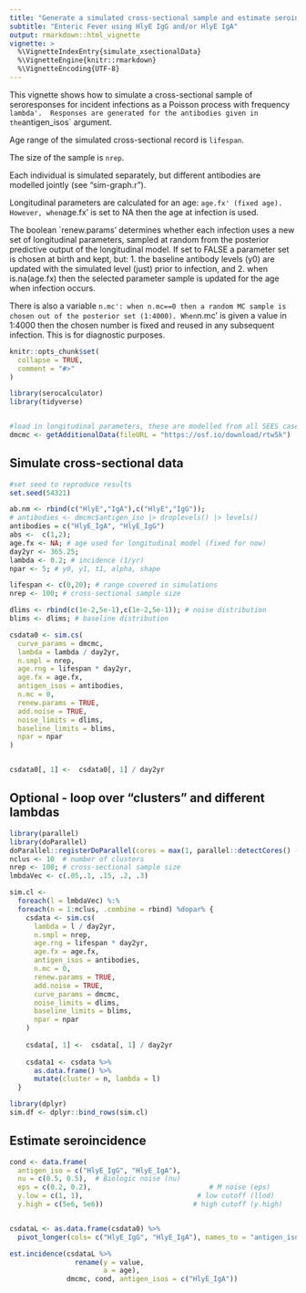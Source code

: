 ```yaml
---
title: "Generate a simulated cross-sectional sample and estimate seroincidence"
subtitle: "Enteric Fever using HlyE IgG and/or HlyE IgA"
output: rmarkdown::html_vignette
vignette: >
  %\VignetteIndexEntry{simulate_xsectionalData}
  %\VignetteEngine{knitr::rmarkdown}
  %\VignetteEncoding{UTF-8}
---
```



This vignette shows how to simulate a cross-sectional sample of 
seroresponses for incident infections as a Poisson process with frequency `lambda'. 
Responses are generated for the antibodies given in the `antigen_isos` argument.

Age range of the simulated cross-sectional record is `lifespan`.

The size of the sample is `nrep`.

Each individual is simulated separately, but different antibodies are
modelled jointly (see "sim-graph.r").

Longitudinal parameters are calculated for an age: `age.fx' (fixed age).
However, when `age.fx' is set to NA then the age at infection is used.

The boolean `renew.params' determines whether each infection uses a
new set of longitudinal parameters, sampled at random from the
posterior predictive output of  the longitudinal model. If set to FALSE
a parameter set is chosen at birth and kept, but:
1. the baseline antibody levels (y0) are updated with the simulated level
(just) prior to infection, and
2. when is.na(age.fx) then the selected parameter sample is updated for the
age when infection occurs.

There is also a variable `n.mc': when n.mc==0 then a random MC
sample is chosen out of the posterior set (1:4000). When `n.mc' is
given a value in 1:4000 then the chosen number is fixed and reused
in any subsequent infection. This is for diagnostic purposes.


```r
knitr::opts_chunk$set(
  collapse = TRUE,
  comment = "#>"
)
```


```r
library(serocalculator)
library(tidyverse)


#load in longitudinal parameters, these are modelled from all SEES cases across all ages and countries 
dmcmc <- getAdditionalData(fileURL = "https://osf.io/download/rtw5k")  

```


## Simulate cross-sectional data
```r
#set seed to reproduce results
set.seed(54321)

ab.nm <- rbind(c("HlyE","IgA"),c("HlyE","IgG"));
# antibodies <- dmcmc$antigen_iso |> droplevels() |> levels()
antibodies = c("HlyE_IgA", "HlyE_IgG")
abs <-  c(1,2);
age.fx <- NA; # age used for longitudinal model (fixed for now)
day2yr <- 365.25;
lambda <- 0.2; # incidence (1/yr)
npar <- 5; # y0, y1, t1, alpha, shape

lifespan <- c(0,20); # range covered in simulations
nrep <- 100; # cross-sectional sample size

dlims <- rbind(c(1e-2,5e-1),c(1e-2,5e-1)); # noise distribution
blims <- dlims; # baseline distribution

csdata0 <- sim.cs(
  curve_params = dmcmc,
  lambda = lambda / day2yr,
  n.smpl = nrep,
  age.rng = lifespan * day2yr,
  age.fx = age.fx,
  antigen_isos = antibodies,
  n.mc = 0,
  renew.params = TRUE,
  add.noise = TRUE,
  noise_limits = dlims,
  baseline_limits = blims,
  npar = npar
)


csdata0[, 1] <-  csdata0[, 1] / day2yr

```


## Optional - loop over "clusters" and different lambdas

```r
library(parallel)
library(doParallel)
doParallel::registerDoParallel(cores = max(1, parallel::detectCores() - 1))
nclus <- 10  # number of clusters 
nrep <- 100; # cross-sectional sample size
lmbdaVec <- c(.05,.1, .15, .2, .3)

sim.cl <- 
  foreach(l = lmbdaVec) %:% 
  foreach(n = 1:nclus, .combine = rbind) %dopar% {
    csdata <- sim.cs(
      lambda = l / day2yr,
      n.smpl = nrep,
      age.rng = lifespan * day2yr,
      age.fx = age.fx,
      antigen_isos = antibodies,
      n.mc = 0,
      renew.params = TRUE,
      add.noise = TRUE,
      curve_params = dmcmc,
      noise_limits = dlims,
      baseline_limits = blims,
      npar = npar
    )
    
    csdata[, 1] <-  csdata[, 1] / day2yr
    
    csdata1 <- csdata %>% 
      as.data.frame() %>% 
      mutate(cluster = n, lambda = l) 
  }

library(dplyr)
sim.df <- dplyr::bind_rows(sim.cl)

```



## Estimate seroincidence
```r

cond <- data.frame(
  antigen_iso = c("HlyE_IgG", "HlyE_IgA"),
  nu = c(0.5, 0.5),  # Biologic noise (nu)
  eps = c(0.2, 0.2),                             # M noise (eps)
  y.low = c(1, 1),                            # low cutoff (llod)
  y.high = c(5e6, 5e6))                      # high cutoff (y.high)


csdataL <- as.data.frame(csdata0) %>%
  pivot_longer(cols= c("HlyE_IgG", "HlyE_IgA"), names_to = "antigen_iso", values_to = "value")

est.incidence(csdataL %>%
                rename(y = value,
                       a = age), 
              dmcmc, cond, antigen_isos = c("HlyE_IgA"))


```


